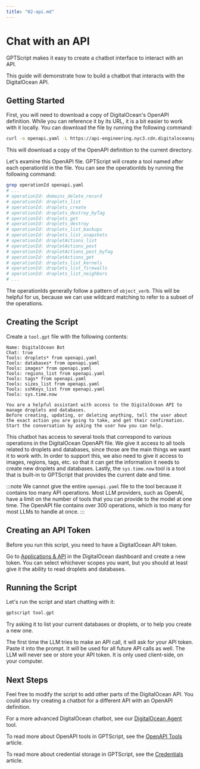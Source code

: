 ```yaml
---
title: "02-api.md"
---
```


# Chat with an API

GPTScript makes it easy to create a chatbot interface to interact with an API.

This guide will demonstrate how to build a chatbot that interacts with the DigitalOcean API.

## Getting Started

First, you will need to download a copy of DigitalOcean's OpenAPI definition.
While you can reference it by its URL, it is a bit easier to work with it locally.
You can download the file by running the following command:

```bash
curl -o openapi.yaml -L https://api-engineering.nyc3.cdn.digitaloceanspaces.com/spec-ci/DigitalOcean-public.v2.yaml
```

This will download a copy of the OpenAPI definition to the current directory.

Let's examine this OpenAPI file. GPTScript will create a tool named after each operationId in the file.
You can see the operationIds by running the following command:

```bash
grep operationId openapi.yaml
# ...
# operationId: domains_delete_record
# operationId: droplets_list
# operationId: droplets_create
# operationId: droplets_destroy_byTag
# operationId: droplets_get
# operationId: droplets_destroy
# operationId: droplets_list_backups
# operationId: droplets_list_snapshots
# operationId: dropletActions_list
# operationId: dropletActions_post
# operationId: dropletActions_post_byTag
# operationId: dropletActions_get
# operationId: droplets_list_kernels
# operationId: droplets_list_firewalls
# operationId: droplets_list_neighbors
# ...
```

The operationIds generally follow a pattern of `object_verb`.
This will be helpful for us, because we can use wildcard matching to refer to a subset of the operations.

## Creating the Script

Create a `tool.gpt` file with the following contents:

```
Name: DigitalOcean Bot
Chat: true
Tools: droplets* from openapi.yaml
Tools: databases* from openapi.yaml
Tools: images* from openapi.yaml
Tools: regions_list from openapi.yaml
Tools: tags* from openapi.yaml
Tools: sizes_list from openapi.yaml
Tools: sshKeys_list from openapi.yaml
Tools: sys.time.now

You are a helpful assistant with access to the DigitalOcean API to manage droplets and databases.
Before creating, updating, or deleting anything, tell the user about the exact action you are going to take, and get their confirmation.
Start the conversation by asking the user how you can help.
```

This chatbot has access to several tools that correspond to various operations in the DigitalOcean OpenAPI file.
We give it access to all tools related to droplets and databases, since those are the main things we want it to work with.
In order to support this, we also need to give it access to images, regions, tags, etc. so that it can get the information it needs to create new droplets and databases.
Lastly, the `sys.time.now` tool is a tool that is built-in to GPTScript that provides the current date and time.

:::note
We cannot give the entire `openapi.yaml` file to the tool because it contains too many API operations.
Most LLM providers, such as OpenAI, have a limit on the number of tools that you can provide to the model at one time.
The OpenAPI file contains over 300 operations, which is too many for most LLMs to handle at once.
:::

## Creating an API Token

Before you run this script, you need to have a DigitalOcean API token.

Go to [Applications & API](https://cloud.digitalocean.com/account/api/tokens) in the DigitalOcean dashboard and create a new token.
You can select whichever scopes you want, but you should at least give it the ability to read droplets and databases.

## Running the Script

Let's run the script and start chatting with it:

```bash
gptscript tool.gpt
```

Try asking it to list your current databases or droplets, or to help you create a new one.

The first time the LLM tries to make an API call, it will ask for your API token.
Paste it into the prompt. It will be used for all future API calls as well.
The LLM will never see or store your API token. It is only used client-side, on your computer.

## Next Steps

Feel free to modify the script to add other parts of the DigitalOcean API.
You could also try creating a chatbot for a different API with an OpenAPI definition.

For a more advanced DigitalOcean chatbot, see our [DigitalOcean Agent](https://github.com/gptscript-ai/digital-ocean-agent) tool.

To read more about OpenAPI tools in GPTScript, see the [OpenAPI Tools](../03-tools/03-openapi.md) article.

To read more about credential storage in GPTScript, see the [Credentials](../06-credentials.md) article.
